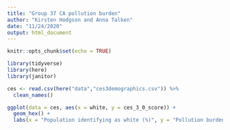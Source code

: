 ```yaml
---
title: "Group 37 CA pollution burden"
author: "Kirsten Hodgson and Anna Talken"
date: "11/24/2020"
output: html_document
---
```


```r
knitr::opts_chunk$set(echo = TRUE)

library(tidyverse)
library(here)
library(janitor)
```

```r
ces <- read.csv(here("data","ces3demographics.csv")) %>% 
  clean_names()
```

```r
ggplot(data = ces, aes(x = white, y = ces_3_0_score)) +
  geom_hex() +
  labs(x = "Population identifying as white (%)", y = "Pollution burden score")
```


